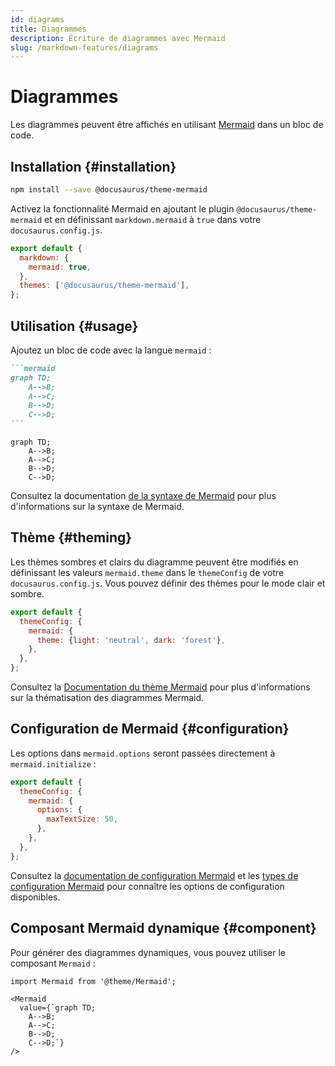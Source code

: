 ```yaml
---
id: diagrams
title: Diagrammes
description: Écriture de diagrammes avec Mermaid
slug: /markdown-features/diagrams
---
```


# Diagrammes

Les diagrammes peuvent être affichés en utilisant [Mermaid](https://mermaid-js.github.io/mermaid/) dans un bloc de code.

## Installation {#installation}

```bash npm2yarn
npm install --save @docusaurus/theme-mermaid
```

Activez la fonctionnalité Mermaid en ajoutant le plugin `@docusaurus/theme-mermaid` et en définissant `markdown.mermaid` à `true` dans votre `docusaurus.config.js`.

```js title="docusaurus.config.js"
export default {
  markdown: {
    mermaid: true,
  },
  themes: ['@docusaurus/theme-mermaid'],
};
```

## Utilisation {#usage}

Ajoutez un bloc de code avec la langue `mermaid` :

````md title="Example Mermaid diagram"
```mermaid
graph TD;
    A-->B;
    A-->C;
    B-->D;
    C-->D;
```
````

```mermaid
graph TD;
    A-->B;
    A-->C;
    B-->D;
    C-->D;
```

Consultez la documentation [de la syntaxe de Mermaid](https://mermaid-js.github.io/mermaid/#/./n00b-syntaxReference) pour plus d'informations sur la syntaxe de Mermaid.

## Thème {#theming}

Les thèmes sombres et clairs du diagramme peuvent être modifiés en définissant les valeurs `mermaid.theme` dans le `themeConfig` de votre `docusaurus.config.js`. Vous pouvez définir des thèmes pour le mode clair et sombre.

```js title="docusaurus.config.js"
export default {
  themeConfig: {
    mermaid: {
      theme: {light: 'neutral', dark: 'forest'},
    },
  },
};
```

Consultez la [Documentation du thème Mermaid](https://mermaid-js.github.io/mermaid/#/theming) pour plus d'informations sur la thématisation des diagrammes Mermaid.

## Configuration de Mermaid {#configuration}

Les options dans `mermaid.options` seront passées directement à `mermaid.initialize` :

```js title="docusaurus.config.js"
export default {
  themeConfig: {
    mermaid: {
      options: {
        maxTextSize: 50,
      },
    },
  },
};
```

Consultez la [documentation de configuration Mermaid](https://mermaid-js.github.io/mermaid/#/./Setup?id=configuration) et les [types de configuration Mermaid](https://github.com/mermaid-js/mermaid/blob/master/packages/mermaid/src/config.type.ts) pour connaître les options de configuration disponibles.

## Composant Mermaid dynamique {#component}

Pour générer des diagrammes dynamiques, vous pouvez utiliser le composant `Mermaid` :

```mdx title="Example of dynamic Mermaid component"
import Mermaid from '@theme/Mermaid';

<Mermaid
  value={`graph TD;
    A-->B;
    A-->C;
    B-->D;
    C-->D;`}
/>
```
